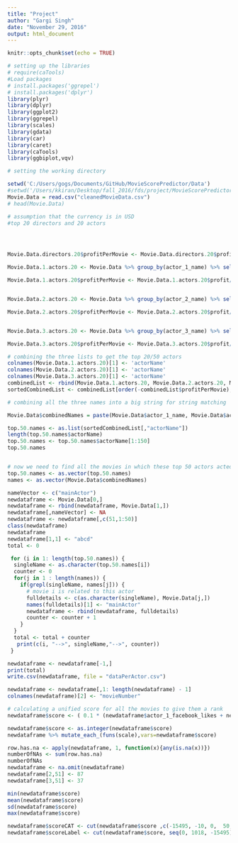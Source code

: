 ```yaml
---
title: "Project"
author: "Gargi Singh"
date: "November 29, 2016"
output: html_document
---
```


```r
knitr::opts_chunk$set(echo = TRUE)
```

```r
# setting up the libraries
# require(caTools)
#Load packages
# install.packages('ggrepel')
# install.packages('dplyr')
library(plyr)
library(dplyr)
library(ggplot2)
library(ggrepel)
library(scales)
library(gdata)
library(car)
library(caret)
library(caTools)
library(ggbiplot,vqv)
```

```r
# setting the working directory

setwd('C:/Users/gogs/Documents/GitHub/MovieScorePredictor/Data')
#setwd('/Users/kkiran/Desktop/fall_2016/fds/project/MovieScorePredictor/data/')
Movie.Data = read.csv("cleanedMovieData.csv")
# head(Movie.Data)
```


```r
# assumption that the currency is in USD
#top 20 directors and 20 actors




Movie.Data.directors.20$profitPerMovie <- Movie.Data.directors.20$profit/Movie.Data.directors.20$films

Movie.Data.1.actors.20 <- Movie.Data %>% group_by(actor_1_name) %>% select(actor_1_name, budget, gross,profits) %>% na.omit() %>% summarise(films = n(), budget = sum(as.numeric(budget)), gross = sum(as.numeric(gross)), profit = sum(as.numeric(profits))) %>% arrange(desc(profit)) %>% top_n(50, profit)

Movie.Data.1.actors.20$profitPerMovie <- Movie.Data.1.actors.20$profit/Movie.Data.1.actors.20$films


Movie.Data.2.actors.20 <- Movie.Data %>% group_by(actor_2_name) %>% select(actor_2_name, budget, gross,profits) %>% na.omit() %>% summarise(films = n(), budget = sum(as.numeric(budget)), gross = sum(as.numeric(gross)), profit = sum(as.numeric(profits))) %>% arrange(desc(profit)) %>% top_n(50, profit)

Movie.Data.2.actors.20$profitPerMovie <- Movie.Data.2.actors.20$profit/Movie.Data.2.actors.20$films


Movie.Data.3.actors.20 <- Movie.Data %>% group_by(actor_3_name) %>% select(actor_3_name, budget, gross,profits) %>% na.omit() %>% summarise(films = n(), budget = sum(as.numeric(budget)), gross = sum(as.numeric(gross)), profit = sum(as.numeric(profits))) %>% arrange(desc(profit)) %>% top_n(50, profit)

Movie.Data.3.actors.20$profitPerMovie <- Movie.Data.3.actors.20$profit/Movie.Data.3.actors.20$films

```

```r
# combining the three lists to get the top 20/50 actors
colnames(Movie.Data.1.actors.20)[1] <- 'actorName'
colnames(Movie.Data.2.actors.20)[1] <- 'actorName'
colnames(Movie.Data.3.actors.20)[1] <- 'actorName'
combinedList <- rbind(Movie.Data.1.actors.20, Movie.Data.2.actors.20, Movie.Data.3.actors.20)
sortedCombinedList <- combinedList[order(-combinedList$profitPerMovie),]
```


```r
# combining all the three names into a big string for string matching

Movie.Data$combinedNames = paste(Movie.Data$actor_1_name, Movie.Data$actor_2_name,Movie.Data$actor_3_name, sep="_")
```

```r
top.50.names <- as.list(sortedCombinedList[,"actorName"])
length(top.50.names$actorName)
top.50.names <- top.50.names$actorName[1:150]
top.50.names


# now we need to find all the movies in which these top 50 actors acted
top.50.names <- as.vector(top.50.names)
names <- as.vector(Movie.Data$combinedNames)
```


```r
nameVector <- c("mainActor")
newdataframe <- Movie.Data[0,]
newdataframe <- rbind(newdataframe, Movie.Data[1,])
newdataframe[,nameVector] <- NA
newdataframe <- newdataframe[,c(51,1:50)]
class(newdataframe)
newdataframe
newdataframe[1,1] <- "abcd"
total <- 0

 for (i in 1: length(top.50.names)) {
  singleName <- as.character(top.50.names[i])
  counter <- 0
  for(j in 1 : length(names)) {
    if(grepl(singleName, names[j])) {
      # movie i is related to this actor
      fulldetails <- c(as.character(singleName), Movie.Data[j,])
      names(fulldetails)[1] <- "mainActor"
      newdataframe <- rbind(newdataframe, fulldetails)
      counter <- counter + 1
    } 
  }
  total <- total + counter
   print(c(i, "-->", singleName,"-->", counter))
 }

newdataframe <- newdataframe[-1,]
print(total)
write.csv(newdataframe, file = "dataPerActor.csv")

newdataframe <- newdataframe[,1: length(newdataframe) - 1]
colnames(newdataframe)[2] <- "movieNumber"
```


```r
# calculating a unified score for all the movies to give them a rank
newdataframe$score <- ( 0.1 * (newdataframe$actor_1_facebook_likes + newdataframe$actor_2_facebook_likes + newdataframe$actor_3_facebook_likes + newdataframe$director_facebook_likes + newdataframe$movie_facebook_likes ) + 0.1 * newdataframe$profits + ((newdataframe$tomatoUserReviews/newdataframe$tomatoReviews) * 10 *(newdataframe$tomatoFresh - newdataframe$tomatoRotten) /(newdataframe$num_user_for_reviews * ( newdataframe$tomatoRating -  newdataframe$tomatoUserRating))))/ newdataframe$num_voted_users

newdataframe$score <- as.integer(newdataframe$score)
newdataframe %>% mutate_each_(funs(scale),vars=newdataframe$score) 

row.has.na <- apply(newdataframe, 1, function(x){any(is.na(x))})
numberOfNAs <- sum(row.has.na)
numberOfNAs
newdataframe <- na.omit(newdataframe)
newdataframe[2,51] <- 87
newdataframe[3,51] <- 37

min(newdataframe$score)
mean(newdataframe$score)
sd(newdataframe$score)
max(newdataframe$score)

newdataframe$scoreCAT <- cut(newdataframe$score ,c(-15495, -10, 0,  50, 100, 150, 200, 250,500,750,1018))
newdataframe$scoreLabel <- cut(newdataframe$score, seq(0, 1018, -15495), right = FALSE, labels = c('A','B','C','D','E','F','G','H','I','J'))
```
